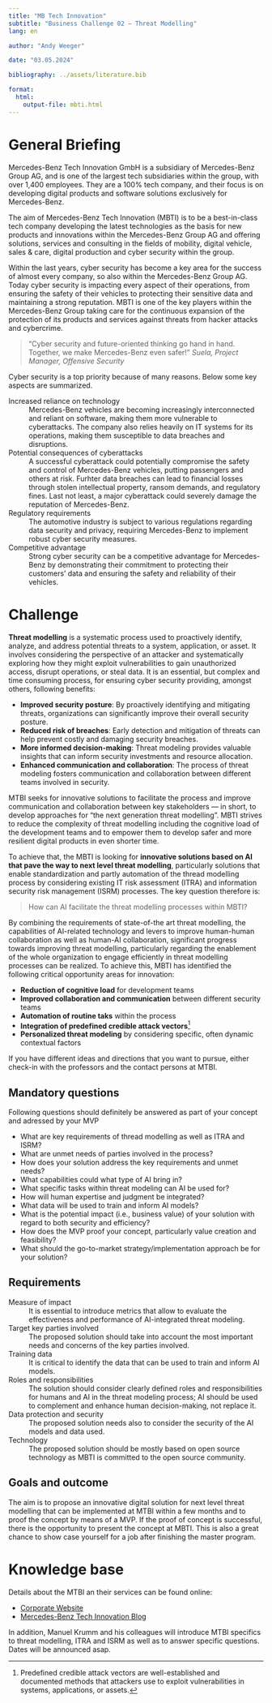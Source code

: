 ```yaml
---
title: "MB Tech Innovation"  
subtitle: "Business Challenge 02 — Threat Modelling"
lang: en

author: "Andy Weeger"

date: "03.05.2024"

bibliography: ../assets/literature.bib

format: 
  html:
    output-file: mbti.html
---
```



# General Briefing

Mercedes-Benz Tech Innovation GmbH is a subsidiary of Mercedes-Benz Group AG, and is one of the largest tech subsidiaries within the group, with over 1,400 employees. They are a 100% tech company, and their focus is on developing digital products and software solutions exclusively for Mercedes-Benz.

The aim of Mercedes-Benz Tech Innovation (MBTI) is to be a best-in-class tech company developing the latest technologies as the basis for new products and innovations within the Mercedes-Benz Group AG and offering solutions, services and consulting in the fields of mobility, digital vehicle, sales & care, digital production and cyber security within the group.

Within the last years, cyber security has become a key area for the success of almost every company, so also within the Mercedes-Benz Group AG. Today cyber security is impacting every aspect of their operations, from ensuring the safety of their vehicles to protecting their sensitive data and maintaining a strong reputation. MBTI is one of the key players within the Mercedes-Benz Group taking care for the continuous expansion of the protection of its products and services against threats from hacker attacks and cybercrime.

> "Cyber security and future-oriented thinking go hand in hand. Together, we make Mercedes-Benz even safer!" *Suela, Project Manager, Offensive Security*

Cyber security is a top priority because of many reasons. Below some key aspects are summarized.

Increased reliance on technology
: Mercedes-Benz vehicles are becoming increasingly interconnected and reliant on software, making them more vulnerable to cyberattacks.
The company also relies heavily on IT systems for its operations, making them susceptible to data breaches and disruptions.

Potential consequences of cyberattacks
: A successful cyberattack could potentially compromise the safety and control of Mercedes-Benz vehicles, putting passengers and others at risk. Furhter data breaches can lead to financial losses through stolen intellectual property, ransom demands, and regulatory fines. Last not least, a major cyberattack could severely damage the reputation of Mercedes-Benz.

Regulatory requirements
: The automotive industry is subject to various regulations regarding data security and privacy, requiring Mercedes-Benz to implement robust cyber security measures.

Competitive advantage
: Strong cyber security can be a competitive advantage for Mercedes-Benz by demonstrating their commitment to protecting their customers' data and ensuring the safety and reliability of their vehicles.

# Challenge

**Threat modelling** is a systematic process used to proactively identify, analyze, and address potential threats to a system, application, or asset. It involves considering the perspective of an attacker and systematically exploring how they might exploit vulnerabilities to gain unauthorized access, disrupt operations, or steal data. It is an essential, but complex and time consuming process, for ensuring cyber security providing, amongst others, following benefits:

- **Improved security posture**: By proactively identifying and mitigating threats, organizations can significantly improve their overall security posture.
- **Reduced risk of breaches**: Early detection and mitigation of threats can help prevent costly and damaging security breaches.
- **More informed decision-making**: Threat modeling provides valuable insights that can inform security investments and resource allocation.
- **Enhanced communication and collaboration**: The process of threat modeling fosters communication and collaboration between different teams involved in security.

MTBI seeks for innovative solutions to facilitate the process and improve communication and collaboration between key stakeholders — in short, to develop approaches for "the next generation threat modelling". MBTI strives to reduce the complexity of threat modelling including the cognitive load of the development teams and to empower them to develop safer and more resilient digital products in even shorter time.

To achieve that, the MBTI is looking for **innovative solutions based on AI that pave the way to next level threat modelling**, particularly solutions that enable standardization and partly automation of the thread modelling process by considering existing IT risk assessment (ITRA) and information security risk management (ISRM) processes. The key question therefore is:

> How can AI facilitate the threat modelling processes within MBTI?
 
By combining the requirements of state-of-the art threat modelling, the capabilities of AI-related technology and levers to improve human-human collaboration as well as human-AI collaboration, significant progress towards improving threat modelling, particularly regarding the enablement of the whole organization to engage efficiently in threat modelling processes can be realized. To achieve this, MBTI has identified the following critical opportunity areas for innovation:

- **Reduction of cognitive load** for development teams
- **Improved collaboration and communication** between different security teams
- **Automation of routine taks** within the process
- **Integration of predefined credible attack vectors**^[Predefined credible attack vectors are well-established and documented methods that attackers use to exploit vulnerabilities in systems, applications, or assets.]
- **Personalized threat modeling** by considering specific, often dynamic contextual factors

If you have different ideas and directions that you want to pursue, either check-in with the professors and the contact persons at MTBI.

## Mandatory questions

Following questions should definitely be answered as part of your concept and adressed by your MVP

- What are key requirements of thread modelling as well as ITRA and ISRM?
- What are unmet needs of parties involved in the process?
- How does your solution address the key requirements and unmet needs? 
- What capabilities could what type of AI bring in?
- What specific tasks within threat modeling can AI be used for?
- How will human expertise and judgment be integrated?
- What data will be used to train and inform AI models?
- What is the potential impact (i.e., business value) of your solution with regard to both security and efficiency?
- How does the MVP proof your concept, particularly value creation and feasibility?
- What should the go-to-market strategy/implementation approach be for your solution?

## Requirements

Measure of impact
: It is essential to introduce metrics that allow to evaluate the effectiveness and performance of AI-integrated threat modeling.

Target key parties involved
: The proposed solution should take into account the most important needs and concerns of the key parties involved.

Training data
: It is critical to identify the data that can be used to train and inform AI models.

Roles and responsibilities
: The solution should consider clearly defined roles and responsibilities for humans and AI in the threat modeling process; AI should be used to complement and enhance human decision-making, not replace it.

Data protection and security
: The proposed solution needs also to consider the security of the AI models and data used.

Technology
: The proposed solution should be mostly based on open source technology as MBTI is committed to the open source community.


## Goals and outcome

The aim is to propose an innovative digital solution for next level threat modelling that can be implemented at MTBI within a few months and to proof the concept by means of a MVP. If the proof of concept is successful, there is the opportunity to present the concept at MBTI. This is also a great chance to show case yourself for a job after finishing the master program.

# Knowledge base

Details about the MTBI an their services can be found online:

- [Corporate Website](https://www.mercedes-benz-techinnovation.com/en/)
- [Mercedes-Benz Tech Innovation Blog](https://medium.com/mercedes-benz-techinnovation-blog)

In addition, Manuel Krumm and his colleagues will introduce MTBI specifics to threat modelling, ITRA and ISRM as well as to answer specific questions. Dates will be announced asap.